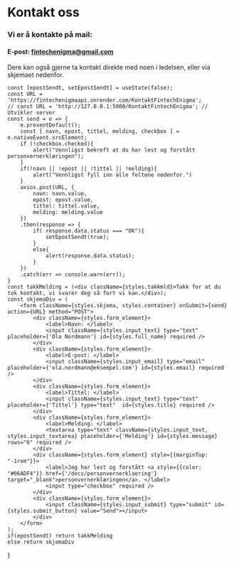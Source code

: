 # Kontakt oss



<h3 style={{fontWeight: "400"}}>Vi er å kontakte på mail:</h3>

<h4 style={{fontWeight: "400"}}>E-post: <a href="mailto:fintechenigma@gmail.com" style={{color: "#06ADF4"}}>fintechenigma@gmail.com</a></h4>

Dere kan også gjerne ta kontakt direkte med noen i ledelsen, eller via skjemaet nedenfor. 


    const [epostSendt, setEpostSendt] = useState(false);
    const URL = 'https://fintechenigmaapi.onrender.com/KontaktFintechEnigma';
    // const URL = 'http://127.0.0.1:5000/KontaktFintechEnigma'; // Utvikler server
    const send = e => {
        e.preventDefault();
        const [ navn, epost, tittel, melding, checkbox ] = e.nativeEvent.srcElement;
        if (!checkbox.checked){
            alert("Vennligst bekreft at du har lest og forstått personvernerklæringen");
        }
        if(!navn || !epost || !tittel || !melding){
            alert("Vennligst fyll inn alle feltene nedenfor.")
        }
        axios.post(URL, {
            navn: navn.value,
            epost: epost.value,
            tittel: tittel.value,
            melding: melding.value
        })
        .then(response => {
            if( response.data.status === "OK"){
                setEpostSendt(true);
            }
            else{
                alert(response.data.status);
            }
        })
        .catch(err => console.warn(err));
    }
    const takkMelding = (<div className={styles.takkmld}>Takk for at du tok kontakt, vi svarer deg så fort vi kan.</div>);
    const skjemaDiv = (
        <form className={styles.skjema, styles.container} onSubmit={send} action={URL} method="POST">
            <div className={styles.form_element}>
                <label>Navn: </label>
                <input className={styles.input_text} type="text" placeholder={'Ola Nordmann'} id={styles.full_name} required />
            </div>
            <div className={styles.form_element}>
                <label>E-post: </label>
                <input className={styles.input_email} type="email" placeholder={'ola.nordmann@eksempel.com'} id={styles.email} required />
            </div>
            <div className={styles.form_element}>
                <label>Tittel: </label>
                <input className={styles.input_text} type="text" placeholder={'Tittel'} type="text"  id={styles.title} required />
            </div>
            <div className={styles.form_element}>
                <label>Melding: </label>
                <textarea type="text" className={styles.input_text, styles.input_textarea} placeholder={'Melding'} id={styles.message} rows="6" required />
            </div>
            <div className={styles.form_element} style={{marginTop: "-1rem"}}>
                <label>Jeg har lest og forstått <a style={{color: "#06ADF4"}} href={'/docs/personvernerklaering'} target="_blank">personvernerklæringen</a>. </label>
                <input type="checkbox" required />
            </div>
            <div className={styles.form_element}>
                <input className={styles.input_submit} type="submit" id={styles.submit_button} value="Send"></input>
            </div>
        </form>
    );
    if(epostSendt) return takkMelding
    else return skjemaDiv
}


<ContactForm></ContactForm>
